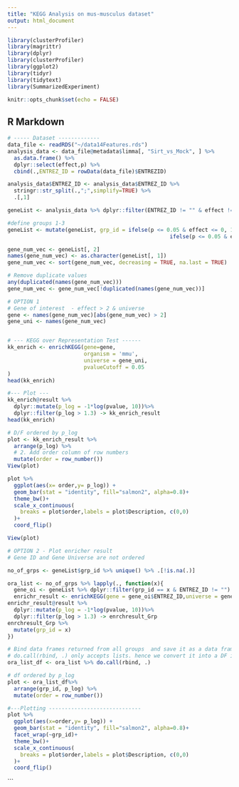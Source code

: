 ---
title: "KEGG Analysis on mus-musculus dataset"
output: html_document
---

```{r setup, include=FALSE}

library(clusterProfiler)
library(magrittr)
library(dplyr)
library(clusterProfiler)
library(ggplot2)
library(tidyr)
library(tidytext)
library(SummarizedExperiment)

knitr::opts_chunk$set(echo = FALSE)

```

## R Markdown

```{r}
# ----- Dataset -------------
data_file <- readRDS("~/data14Features.rds")
analysis_data <- data_file@metadata$limma[, "Sirt_vs_Mock", ] %>%
  as.data.frame() %>%
  dplyr::select(effect,p) %>%
  cbind(.,ENTREZ_ID = rowData(data_file)$ENTREZID)

analysis_data$ENTREZ_ID <- analysis_data$ENTREZ_ID %>%
  stringr::str_split(.,";",simplify=TRUE) %>%
  .[,1]

geneList <- analysis_data %>% dplyr::filter(ENTREZ_ID != "" & effect != "") %>%   dplyr::select(ENTREZ_ID,effect,p)

#define groups 1-3
geneList <- mutate(geneList, grp_id = ifelse(p <= 0.05 & effect <= 0, 1,
                                                   ifelse(p <= 0.05 & effect >= 0, 2, 3)))

gene_num_vec <- geneList[, 2]
names(gene_num_vec) <- as.character(geneList[, 1])
gene_num_vec <- sort(gene_num_vec, decreasing = TRUE, na.last = TRUE)

# Remove duplicate values
any(duplicated(names(gene_num_vec)))
gene_num_vec <- gene_num_vec[!duplicated(names(gene_num_vec))]
```


```{r}
# OPTION 1 
# Gene of interest  - effect > 2 & universe 
gene <- names(gene_num_vec)[abs(gene_num_vec) > 2]
gene_uni <- names(gene_num_vec)


# --- KEGG over Representation Test ------
kk_enrich <- enrichKEGG(gene=gene,
                        organism = 'mmu',
                        universe = gene_uni,
                        pvalueCutoff = 0.05
)
head(kk_enrich)

#--- Plot ---
kk_enrich@result %>%
  dplyr::mutate(p_log = -1*log(pvalue, 10))%>%
  dplyr::filter(p_log > 1.3) -> kk_enrich_result
head(kk_enrich)

# D/F ordered by p_log
plot <- kk_enrich_result %>%
  arrange(p_log) %>%
  # 2. Add order column of row numbers
  mutate(order = row_number())
View(plot)

plot %>%
  ggplot(aes(x= order,y= p_log)) +
  geom_bar(stat = "identity", fill="salmon2", alpha=0.8)+
  theme_bw()+
  scale_x_continuous(
    breaks = plot$order,labels = plot$Description, c(0,0)
  )+
  coord_flip()

View(plot)

```


```{r}
# OPTION 2 - Plot enricher result
# Gene ID and Gene Universe are not ordered

no_of_grps <- geneList$grp_id %>% unique() %>% .[!is.na(.)]

ora_list <- no_of_grps %>% lapply(., function(x){
  gene_oi <- geneList %>% dplyr::filter(grp_id == x & ENTREZ_ID != "")
  enrichr_result <- enrichKEGG(gene = gene_oi$ENTREZ_ID,universe = geneList$ENTREZ_ID,organism ='mmu',pvalueCutoff = 0.05)
enrichr_result@result %>%
  dplyr::mutate(p_log = -1*log(pvalue, 10))%>%
  dplyr::filter(p_log > 1.3) -> enrchresult_Grp
enrchresult_Grp %>% 
  mutate(grp_id = x)
})

# Bind data frames returned from all groups  and save it as a data frame
# do.call(rbind, .) only accepts lists. hence we convert it into a DF in the next line
ora_list_df <- ora_list %>% do.call(rbind, .)
```


```{r}
# df ordered by p_log
plot <- ora_list_df%>%
  arrange(grp_id, p_log) %>%
  mutate(order = row_number())

```


```{r}
#---Plotting -----------------------------
plot %>%
  ggplot(aes(x=order,y= p_log)) +
  geom_bar(stat = "identity", fill="salmon2", alpha=0.8)+
  facet_wrap(~grp_id)+
  theme_bw()+
  scale_x_continuous(
    breaks = plot$order,labels = plot$Description, c(0,0)
  )+
  coord_flip()

```



```


